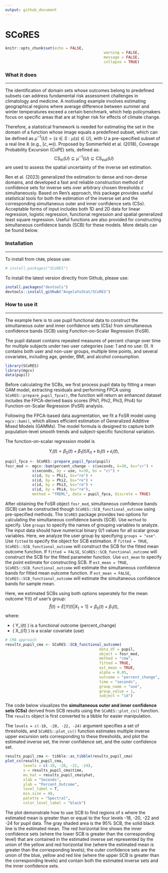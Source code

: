 ```yaml
---
output: github_document
---
```


<!-- README.md is generated from README.Rmd. Please edit that file -->

# SCoRES

```r
knitr::opts_chunk$set(echo = FALSE,
											warning = FALSE,
											message = FALSE,
											collapse = TRUE)
```

### What it does

---------------

The identification of domain sets whose outcomes belong to predefined subsets can address fundamental risk assessment challenges in climatology and medicine. A motivating example involves estimating geographical regions where average difference between summer and winter temperatures exceed a certain benchmark, which help policymakers focus on specific areas that are at higher risk for effects of climate change. 

Therefore, a statistical framework is needed for estimating the set in the domain of a function whose image equals a predefined subset, which can be defined as $\mu^{-1}(U) = \{s \in S: \mu(s) \in U\}$, with $U$ a pre-specified subset of a real line $\mathbb{R}$ (e.g., $[c, \infty)$). Proposed by Sommerfeld et al. (2018), Coverage Probability Excursion (CoPE) sets, defined as: 
$$
\text{CS}_{\text{in}}(U) \subseteq \mu^{-1}(U) \subseteq \text{CS}_{\text{out}}(U)
$$
are used to assess the spatial uncertainty of the inverse set estimation.

Ren et al. (2023) generalized the estimation to dense and non-dense domains, and developed a fast and reliable construction method of confidence sets for inverse sets over arbitrary chosen thresholds $c$ simultaneously. Based on Ren's approach, this package provides useful statistical tools for both the estimation of the inverse set and the corresponding simultaneous outer and inner confidence sets (CSs). Acceptable forms of input includes both 1D and 2D data for linear regression, logistic regression, functional regression and spatial generalized least square regression. Useful functions are also provided for 
constructing simultaneous confidence bands (SCB) for these models. More details can be found below.


### Installation

---------------

To install from `CRAN`, please use:

```r
# install.packages("SCoRES")
```


To install the latest version directly from Github, please use:

```r
install.packages("devtools")
devtools::install_github("AngelaYuStat/SCoRES")
```


### How to use it

---------------

The example here is to use pupil functional data to construct the simultaneous outer and inner confidence sets (CSs) from simultaneous confidence bands (SCB) using Function-on-Scalar Regression (FoSR).

The pupil dataset contains repeated measures of percent change over time for multiple subjects under two user categories (use: 1 and no use: 0). It contains both user and non-user groups, multiple time points, and several covariates, including age, gender, BMI, and alcohol consumption.

```r
library(SCoRES)
library(mgcv)
data(pupil)
```

Before calculating the SCBs, we first process pupil data by fitting a mean GAM model, extracting residuals and performing FPCA using `SCoRES::prepare_pupil_fpca()`, the function will return an enhanced dataset includes the FPCA-derived basis scores (Phi1, Phi2, Phi3, Phi4) for Function-on-Scalar Regression (FoSR) analysis.

Following the FPCA-based data augmentation, we fit a FoSR model using `mgcv::bam()`, which allows efficient estimation of Generalized Additive Mixed Models (GAMMs). The model formula is designed to capture both population-level smooth trends and subject-specific functional variation.

The function-on-scalar regression model is

$$ 
Y_i(t) = \beta_0(t) + \beta_1(t) X_{i1} + b_i(t) + \epsilon_i(t),
$$

```r
pupil_fpca <- SCoRES::prepare_pupil_fpca(pupil)
fosr_mod <- mgcv::bam(percent_change ~ s(seconds, k=30, bs="cr") +
            s(seconds, by = use, k=30, bs = "cr") +
            s(id, by = Phi1, bs="re") +
            s(id, by = Phi2, bs="re") +
            s(id, by = Phi3, bs="re") +
            s(id, by = Phi4, bs="re"),
            method = "fREML", data = pupil_fpca, discrete = TRUE)
```

After obtaining the FoSR object `fosr_mod`, simultaneous confidence bands (SCB) can be constructed though `SCoRES::SCB_functional_outcome` using pre-specified methods.
The `SCoRES` package provides two options for calculating the simultaneous confidence bands (SCB). Use `method` to specify.
Use `groups` to specify the names of grouping variables to analyze. The input data should have numerical binary 0/1 values for all scalar group variables. Here, we analyze the user group by specifying `groups = "use"`.
Use `fitted` to specify the object for SCB estimation. If `fitted = TRUE`, `SCoRES::SCB_functional_outcome` will construct the SCB for the fitted mean outcome function. If `fitted = FALSE`, `SCoRES::SCB_functional_outcome` will construct the SCB for the fitted parameter function.
Use `est_mean` to specify the point estimate for constructing SCB. If `est_mean = TRUE`, `SCoRES::SCB_functional_outcome` will estimate the simultaneous confidence bands for fitted mean outcome function. If `est_mean = FALSE`, `SCoRES::SCB_functional_outcome` will estimate the simultaneous confidence bands for sample mean.

Here, we estimated SCBs using both options seperately for the mean outcome Y(t) of user's group:
$$
\hat{f}(t) = E[Y(t) | X_{1} = 1]= \beta_0(t) + \beta_1(t),
$$
where:

- \( Y_i(t) \) is a functional outcome (percent_change)
- \( X_{i1} \) is a scalar covariate (use)

```r
# CMA approach
results_pupil_cma <- SCoRES::SCB_functional_outcome(
                                          data_df = pupil,
                                          object = fosr_mod, 
                                          method = "cma",
                                          fitted = TRUE,
                                          est_mean = TRUE, 
                                          alpha = 0.05, 
                                          outcome = "percent_change", 
                                          time = "seconds", 
                                          group_name = "use", 
                                          group_value = 1, 
                                          subject = "id")

```

The code below visualizes the **simultaneous outer and inner confidence sets (CSs)** derived from SCB results using the `SCoRES::plot_cs()` function. The `results` object is first converted to a tibble for easier manipulation.

The `levels = c(-18, -20, -22, -24)` argument specifies a set of thresholds, and `SCoRES::plot_cs()` function estimates multiple inverse upper excursion sets corresponding to these thresholds, and plot the estimated inverse set, the inner confidence set, and the outer confidence set. 

```r
results_pupil_cma <- tibble::as_tibble(results_pupil_cma)
plot_cs(results_pupil_cma,
        levels = c(-18, -20, -22, -24), 
        x = results_pupil_cma$time, 
        mu_hat = results_pupil_cma$yhat, 
        xlab = "Seconds", 
        ylab = "Percent_Outcome", 
        level_label = T, 
        min.size = 40, 
        palette = "Spectral", 
        color_level_label = "black")
```

The plot demonstrate how to use SCB to find regions of s where the estimated mean is greater than or equal to the four levels -18, -20, -22 and -24 for pupil data. The gray shaded area is the 95% SCB, the solid black line is the estimated mean. The red horizontal line shows the inner confidence sets (where the lower SCB is greater than the corresponding level) that are contained in the estimated inverse set represented by the union of the yellow and red horizontal line (where the estimated mean is greater than the corresponding levels); the outer confidence sets are the union of the blue, yellow and red line (where the upper SCB is greater than the corresponding levels) and contain both the estimated inverse sets and the inner confidence sets.

